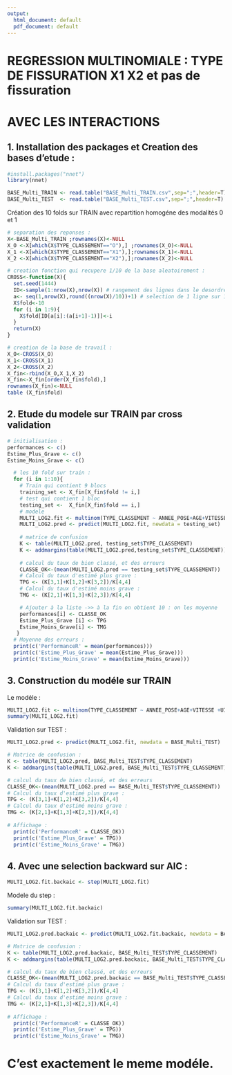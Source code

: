 ---
output:
  html_document: default
  pdf_document: default
---

# REGRESSION MULTINOMIALE : TYPE DE FISSURATION X1 X2 et pas de fissuration 
# AVEC LES INTERACTIONS

## 1. Installation des packages et Creation des bases d'etude :

```{r}
#install.packages("nnet")
library(nnet)

BASE_Multi_TRAIN <- read.table("BASE_Multi_TRAIN.csv",sep=";",header=T)
BASE_Multi_TEST  <- read.table("BASE_Multi_TEST.csv",sep=";",header=T)
```

Création des 10 folds sur TRAIN avec repartition homogéne des modalités 0 et 1
```{r}
# separation des reponses :
X<-BASE_Multi_TRAIN ;rownames(X)<-NULL
X_O <-X[which(X$TYPE_CLASSEMENT=="O"),] ;rownames(X_O)<-NULL
X_1 <-X[which(X$TYPE_CLASSEMENT=="X1"),];rownames(X_1)<-NULL
X_2 <-X[which(X$TYPE_CLASSEMENT=="X2"),];rownames(X_2)<-NULL

# creation fonction qui recupere 1/10 de la base aleatoirement : 
CROSS<-function(X){
  set.seed(1444)
  ID<-sample(1:nrow(X),nrow(X)) # rangement des lignes dans le desordre
  a<- seq(1,nrow(X),round((nrow(X)/10))+1) # selection de 1 ligne sur 10
  X$fold<-10
  for (i in 1:9){
    X$fold[ID[a[i]:(a[i+1]-1)]]<-i
  }
  return(X)
}

# creation de la base de travail :
X_O<-CROSS(X_O)
X_1<-CROSS(X_1)
X_2<-CROSS(X_2)
X_fin<-rbind(X_O,X_1,X_2)
X_fin<-X_fin[order(X_fin$fold),]
rownames(X_fin)<-NULL
table (X_fin$fold) 
```

## 2. Etude du modele sur TRAIN par cross validation

```{r}
# initialisation :
performances <- c()
Estime_Plus_Grave <- c()
Estime_Moins_Grave <- c()

  # les 10 fold sur train :
  for (i in 1:10){
    # Train qui contient 9 blocs
    training_set <- X_fin[X_fin$fold != i,]
    # test qui contient 1 bloc
    testing_set <-  X_fin[X_fin$fold == i,]
    # modele 
    MULTI_LOG2.fit <- multinom(TYPE_CLASSEMENT ~ ANNEE_POSE+AGE+VITESSE +UIC +TRAIN +Profil +TYPE_RAYON_COURBE + AGE:ANNEE_POSE + TYPE_RAYON_COURBE:VITESSE, data=training_set)
    MULTI_LOG2.pred <- predict(MULTI_LOG2.fit, newdata = testing_set)
    
    # matrice de confusion
    K <- table(MULTI_LOG2.pred, testing_set$TYPE_CLASSEMENT)
    K <- addmargins(table(MULTI_LOG2.pred,testing_set$TYPE_CLASSEMENT))
    
    # calcul du taux de bien classé, et des erreurs 
    CLASSE_OK<-(mean(MULTI_LOG2.pred == testing_set$TYPE_CLASSEMENT))
    # Calcul du taux d'estimé plus grave : 
    TPG <- (K[3,1]+K[1,2]+K[3,2])/K[4,4]
    # Calcul du taux d'estimé moins grave : 
    TMG <- (K[2,1]+K[1,3]+K[2,3])/K[4,4]

    # Ajouter à la liste ->> à la fin on obtient 10 : on les moyenne
    performances[i] <- CLASSE_OK
    Estime_Plus_Grave [i] <- TPG
    Estime_Moins_Grave[i] <- TMG
   }
  # Moyenne des erreurs :
  print(c('PerformanceR' = mean(performances)))
  print(c('Estime_Plus_Grave' = mean(Estime_Plus_Grave)))
  print(c('Estime_Moins_Grave' = mean(Estime_Moins_Grave)))

```

## 3. Construction du modéle sur TRAIN

Le modéle :
```{r}
MULTI_LOG2.fit <- multinom(TYPE_CLASSEMENT ~ ANNEE_POSE+AGE+VITESSE +UIC +TRAIN +Profil +TYPE_RAYON_COURBE + AGE:ANNEE_POSE + TYPE_RAYON_COURBE:VITESSE, data=BASE_Multi_TRAIN)
summary(MULTI_LOG2.fit)
```
Validation sur TEST :
```{r}
MULTI_LOG2.pred <- predict(MULTI_LOG2.fit, newdata = BASE_Multi_TEST)

# Matrice de confusion :
K <- table(MULTI_LOG2.pred, BASE_Multi_TEST$TYPE_CLASSEMENT)
K <- addmargins(table(MULTI_LOG2.pred, BASE_Multi_TEST$TYPE_CLASSEMENT))

# calcul du taux de bien classé, et des erreurs 
CLASSE_OK<-(mean(MULTI_LOG2.pred == BASE_Multi_TEST$TYPE_CLASSEMENT))
# Calcul du taux d'estimé plus grave : 
TPG <- (K[3,1]+K[1,2]+K[3,2])/K[4,4]
# Calcul du taux d'estimé moins grave : 
TMG <- (K[2,1]+K[1,3]+K[2,3])/K[4,4]  
   
# Affichage :
  print(c('PerformanceR' = CLASSE_OK))
  print(c('Estime_Plus_Grave' = TPG))
  print(c('Estime_Moins_Grave' = TMG))
```

## 4. Avec une selection backward sur AIC :

```{r}
MULTI_LOG2.fit.backaic <- step(MULTI_LOG2.fit)
```

Modele du step :
```{r}
summary(MULTI_LOG2.fit.backaic)
```

Validation sur TEST :
```{r}
MULTI_LOG2.pred.backaic <- predict(MULTI_LOG2.fit.backaic, newdata = BASE_Multi_TEST)

# Matrice de confusion :
K <- table(MULTI_LOG2.pred.backaic, BASE_Multi_TEST$TYPE_CLASSEMENT)
K <- addmargins(table(MULTI_LOG2.pred.backaic, BASE_Multi_TEST$TYPE_CLASSEMENT))

# calcul du taux de bien classé, et des erreurs 
CLASSE_OK<-(mean(MULTI_LOG2.pred.backaic == BASE_Multi_TEST$TYPE_CLASSEMENT))
# Calcul du taux d'estimé plus grave : 
TPG <- (K[3,1]+K[1,2]+K[3,2])/K[4,4]
# Calcul du taux d'estimé moins grave : 
TMG <- (K[2,1]+K[1,3]+K[2,3])/K[4,4]  
   
# Affichage :
  print(c('PerformanceR' = CLASSE_OK))
  print(c('Estime_Plus_Grave' = TPG))
  print(c('Estime_Moins_Grave' = TMG))
```
# C'est exactement le meme modéle.











